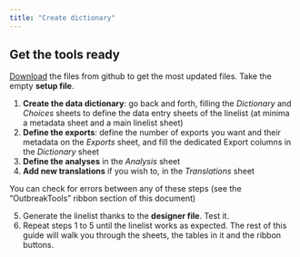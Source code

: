 ```yaml
---
title: "Create dictionary"
---
```



## Get the tools ready

[Download](../getting_started/download.qmd#download) the files from github to get the most updated files. Take the empty **setup file**.


1.  **Create the data dictionary**: go back and forth, filling the *Dictionary* and *Choices* sheets to define the data entry sheets of the linelist (at minima a metadata sheet and a main linelist sheet)
2.  **Define the exports**: define the number of exports you want and their metadata on the *Exports* sheet, and fill the dedicated Export columns in the *Dictionary* sheet
3.  **Define the analyses** in the *Analysis* sheet
4.  **Add new translations** if you wish to, in the *Translations* sheet

You can check for errors between any of these steps (see the "OutbreakTools" ribbon section of this document)

5.  Generate the linelist thanks to the **designer file**. Test it.
6.  Repeat steps 1 to 5 until the linelist works as expected. The rest of this guide will walk you through the sheets, the tables in it and the ribbon buttons.

